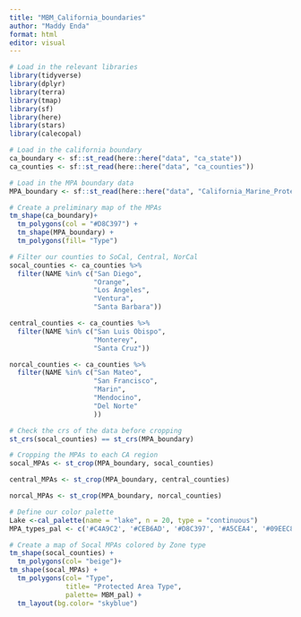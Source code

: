 ```yaml
---
title: "MBM_California_boundaries"
author: "Maddy Enda"
format: html
editor: visual
---
```


```r
# Load in the relevant libraries
library(tidyverse)
library(dplyr)
library(terra)
library(tmap)
library(sf)
library(here)
library(stars)
library(calecopal)
```

```r
# Load in the california boundary
ca_boundary <- sf::st_read(here::here("data", "ca_state"))
ca_counties <- sf::st_read(here::here("data", "ca_counties"))
```

```r
# Load in the MPA boundary data
MPA_boundary <- sf::st_read(here::here("data", "California_Marine_Protected_Areas_[ds582]"))
```

```r
# Create a preliminary map of the MPAs
tm_shape(ca_boundary)+
  tm_polygons(col = "#D8C397") +
  tm_shape(MPA_boundary) +
  tm_polygons(fill= "Type")

```

```r
# Filter our counties to SoCal, Central, NorCal
socal_counties <- ca_counties %>%
  filter(NAME %in% c("San Diego", 
                     "Orange",
                     "Los Angeles",
                     "Ventura",
                     "Santa Barbara"))

central_counties <- ca_counties %>%
  filter(NAME %in% c("San Luis Obispo",
                     "Monterey",
                     "Santa Cruz"))

norcal_counties <- ca_counties %>%
  filter(NAME %in% c("San Mateo",
                     "San Francisco",
                     "Marin",
                     "Mendocino",
                     "Del Norte"
                     ))
```

```r
# Check the crs of the data before cropping
st_crs(socal_counties) == st_crs(MPA_boundary)
```

```r
# Cropping the MPAs to each CA region
socal_MPAs <- st_crop(MPA_boundary, socal_counties)

central_MPAs <- st_crop(MPA_boundary, central_counties)

norcal_MPAs <- st_crop(MPA_boundary, norcal_counties)
```

```r
# Define our color palette
Lake <-cal_palette(name = "lake", n = 20, type = "continuous")
MPA_types_pal <- c('#C4A9C2', '#CEB6AD', '#D8C397', '#A5CEA4', '#09EEC8', '#6EA1C8', '#3C7BB7', '#796655')
```

```r
# Create a map of Socal MPAs colored by Zone type
tm_shape(socal_counties) +
  tm_polygons(col= "beige")+
tm_shape(socal_MPAs) +
  tm_polygons(col= "Type",
              title= "Protected Area Type",
              palette= MBM_pal) +
  tm_layout(bg.color= "skyblue")
```
